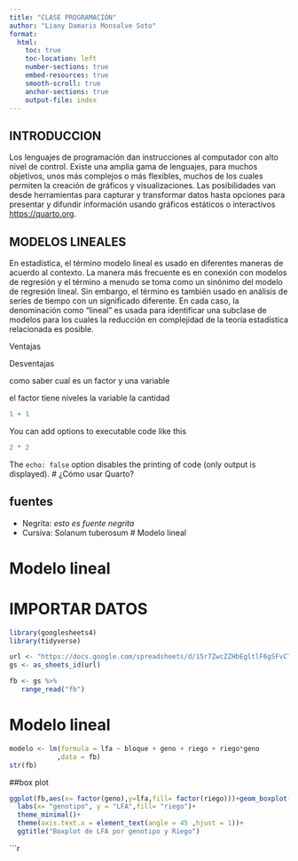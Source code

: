 ```yaml
---
title: "CLASE PROGRAMACIÓN"
author: "Liany Damaris Monsalve Soto"
format:
  html:
    toc: true
    toc-location: left
    number-sections: true
    embed-resources: true
    smooth-scroll: true
    anchor-sections: true
    output-file: index
---
```


## INTRODUCCION


Los lenguajes de programación dan instrucciones al computador con alto nivel de 
control. Existe una amplia gama de lenguajes, para muchos objetivos, unos más 
complejos o
más flexibles, muchos de los cuales permiten la creación de gráficos y 
visualizaciones. Las posibilidades van desde herramientas para capturar y
transformar datos hasta opciones para presentar y difundir información usando
gráficos estáticos o interactivos <https://quarto.org>.

## MODELOS LINEALES

En estadística, el término modelo lineal es usado en diferentes maneras de acuerdo al contexto. La manera más frecuente es en conexión con modelos de regresión y el término a menudo se toma como un sinónimo del modelo de regresión lineal. Sin embargo, el término es también usado en análisis de series de tiempo con un significado diferente. En cada caso, la denominación como "lineal" es usada para identificar una subclase de modelos para los cuales la reducción en complejidad de la teoría estadística relacionada es posible.

Ventajas

Desventajas


como saber cual es un factor y una variable

el factor tiene niveles
la variable la cantidad


```r
1 + 1
```

You can add options to executable code like this



```r
2 * 2
```

The `echo: false` option disables the printing of code (only output is displayed).
# ¿Cómo usar Quarto?

## fuentes

-   Negrita: *esto es fuente negrita*
-   Cursiva: Solanum tuberosum
# Modelo lineal


# Modelo lineal

# IMPORTAR DATOS 

```r
library(googlesheets4)
library(tidyverse)

url <- "https://docs.google.com/spreadsheets/d/15r7ZwcZZHbEgltlF6gSFvCTFA-CFzVBWwg3mFlRyKPs/edit?gid=172957346#gid=172957346"
gs <- as_sheets_id(url)    

fb <- gs %>%
   range_read("fb")
```


# Modelo lineal


```r
modelo <- lm(formula = lfa ~ bloque + geno + riego + riego*geno
            ,data = fb)
str(fb)
```
##box plot


```r
ggplot(fb,aes(x= factor(geno),y=lfa,fill= factor(riego)))+geom_boxplot()+
  labs(x= "genotipo", y = "LFA",fill= "riego")+
  theme_minimal()+
  theme(axis.text.x = element_text(angle = 45 ,hjust = 1))+
  ggtitle("Boxplot de LFA por genotipo y Riego")
```


```r
